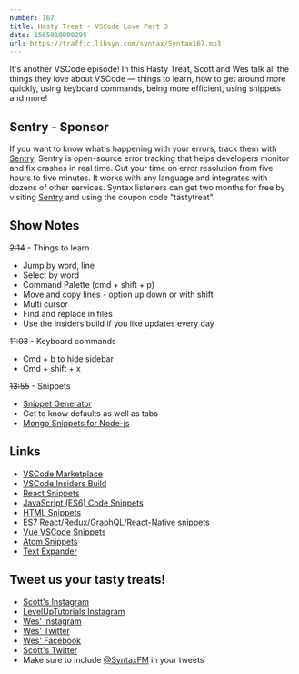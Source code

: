 ```yaml
---
number: 167
title: Hasty Treat - VSCode Love Part 3
date: 1565010000295
url: https://traffic.libsyn.com/syntax/Syntax167.mp3
---
```


It's another VSCode episode! In this Hasty Treat, Scott and Wes talk all the things they love about VSCode — things to learn, how to get around more quickly, using keyboard commands, being more efficient, using snippets and more!

## Sentry - Sponsor

If you want to know what's happening with your errors, track them with [Sentry](https://sentry.io/). Sentry is open-source error tracking that helps developers monitor and fix crashes in real time. Cut your time on error resolution from five hours to five minutes. It works with any language and integrates with dozens of other services. Syntax listeners can get two months for free by visiting [Sentry](https://sentry.io/) and using the coupon code "tastytreat".

## Show Notes

~~2:14~~ - Things to learn

* Jump by word, line
* Select by word
* Command Palette (cmd + shift + p)
* Move and copy lines - option up down or with shift
* Multi cursor
* Find and replace in files
* Use the Insiders build if you like updates every day

~~11:03~~ - Keyboard commands

* Cmd + b to hide sidebar
* Cmd + shift + x

~~13:55~~ - Snippets

* [Snippet Generator](https://snippet-generator.app/)
* Get to know defaults as well as tabs
* [Mongo Snippets for Node-js](https://marketplace.visualstudio.com/items?itemName=roerohan.mongo-snippets-for-node-js)

## Links
* [VSCode Marketplace](https://marketplace.visualstudio.com/)
* [VSCode Insiders Build](https://code.visualstudio.com/insiders/)
* [React Snippets](https://marketplace.visualstudio.com/items?itemName=xabikos.ReactSnippets)
* [JavaScript (ES6) Code Snippets](https://marketplace.visualstudio.com/items?itemName=xabikos.JavaScriptSnippets)
* [HTML Snippets](https://marketplace.visualstudio.com/items?itemName=abusaidm.html-snippets)
* [ES7 React/Redux/GraphQL/React-Native snippets](https://marketplace.visualstudio.com/items?itemName=dsznajder.es7-react-js-snippets)
* [Vue VSCode Snippets](https://marketplace.visualstudio.com/items?itemName=sdras.vue-vscode-snippets)
* [Atom Snippets](https://atom.io/packages/snippets)
* [Text Expander](https://textexpander.com/)

## Tweet us your tasty treats!
* [Scott's Instagram](https://www.instagram.com/stolinski/)
* [LevelUpTutorials Instagram](https://www.instagram.com/LevelUpTutorials/)
* [Wes' Instagram](https://www.instagram.com/wesbos/)
* [Wes' Twitter](https://twitter.com/wesbos)
* [Wes' Facebook](https://www.facebook.com/wesbos.developer)
* [Scott's Twitter](https://twitter.com/stolinski)
* Make sure to include [@SyntaxFM](https://twitter.com/SyntaxFM) in your tweets